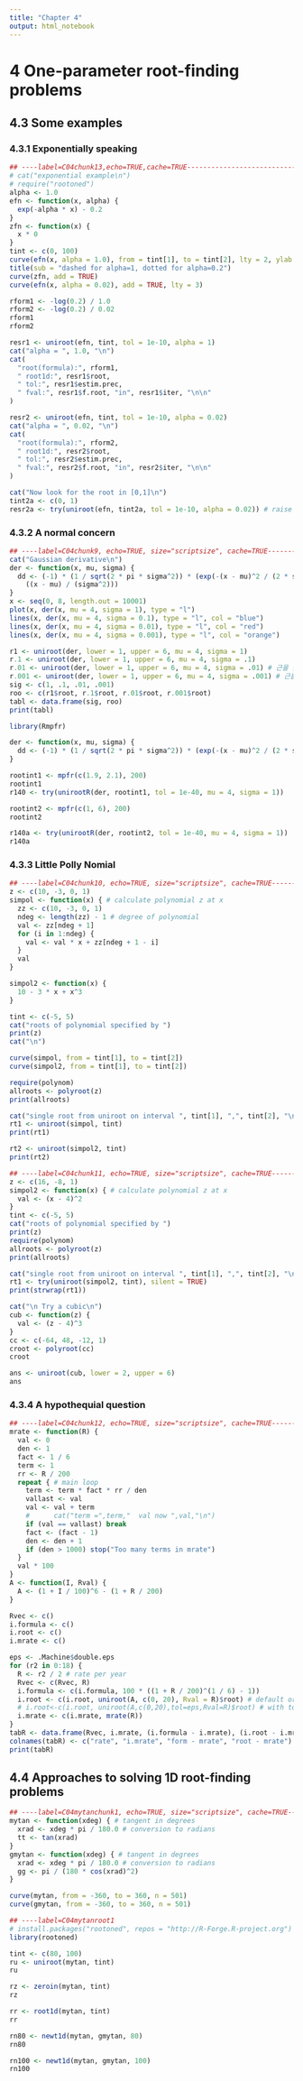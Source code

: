 ```yaml
---
title: "Chapter 4"
output: html_notebook
---
```


# 4 One-parameter root-finding problems

## 4.3 Some examples

### 4.3.1 Exponentially speaking

```r
## ----label=C04chunk13,echo=TRUE,cache=TRUE-------------------------------
# cat("exponential example\n")
# require("rootoned")
alpha <- 1.0
efn <- function(x, alpha) {
  exp(-alpha * x) - 0.2
}
zfn <- function(x) {
  x * 0
}
tint <- c(0, 100)
curve(efn(x, alpha = 1.0), from = tint[1], to = tint[2], lty = 2, ylab = "efn(x, alpha)")
title(sub = "dashed for alpha=1, dotted for alpha=0.2")
curve(zfn, add = TRUE)
curve(efn(x, alpha = 0.02), add = TRUE, lty = 3)
```

```r
rform1 <- -log(0.2) / 1.0
rform2 <- -log(0.2) / 0.02
rform1
rform2
```

```r
resr1 <- uniroot(efn, tint, tol = 1e-10, alpha = 1)
cat("alpha = ", 1.0, "\n")
cat(
  "root(formula):", rform1,
  " root1d:", resr1$root,
  " tol:", resr1$estim.prec,
  " fval:", resr1$f.root, "in", resr1$iter, "\n\n"
)
```

```r
resr2 <- uniroot(efn, tint, tol = 1e-10, alpha = 0.02)
cat("alpha = ", 0.02, "\n")
cat(
  "root(formula):", rform2,
  " root1d:", resr2$root,
  " tol:", resr2$estim.prec,
  " fval:", resr2$f.root, "in", resr2$iter, "\n\n"
)
```

```r
cat("Now look for the root in [0,1]\n")
tint2a <- c(0, 1)
resr2a <- try(uniroot(efn, tint2a, tol = 1e-10, alpha = 0.02)) # raise error
```

### 4.3.2 A normal concern

```r
## ----label=C04chunk9, echo=TRUE, size="scriptsize", cache=TRUE-----------
cat("Gaussian derivative\n")
der <- function(x, mu, sigma) {
  dd <- (-1) * (1 / sqrt(2 * pi * sigma^2)) * (exp(-(x - mu)^2 / (2 * sigma^2)) *
    ((x - mu) / (sigma^2)))
}
x <- seq(0, 8, length.out = 10001)
plot(x, der(x, mu = 4, sigma = 1), type = "l")
lines(x, der(x, mu = 4, sigma = 0.1), type = "l", col = "blue")
lines(x, der(x, mu = 4, sigma = 0.01), type = "l", col = "red")
lines(x, der(x, mu = 4, sigma = 0.001), type = "l", col = "orange")
```

```r
r1 <- uniroot(der, lower = 1, upper = 6, mu = 4, sigma = 1)
r.1 <- uniroot(der, lower = 1, upper = 6, mu = 4, sigma = .1)
r.01 <- uniroot(der, lower = 1, upper = 6, mu = 4, sigma = .01) # 근을 못구함
r.001 <- uniroot(der, lower = 1, upper = 6, mu = 4, sigma = .001) # 근을 못구함
sig <- c(1, .1, .01, .001)
roo <- c(r1$root, r.1$root, r.01$root, r.001$root)
tabl <- data.frame(sig, roo)
print(tabl)
```

```r
library(Rmpfr)
```

```r
der <- function(x, mu, sigma) {
  dd <- (-1) * (1 / sqrt(2 * pi * sigma^2)) * (exp(-(x - mu)^2 / (2 * sigma^2)) * ((x - mu) / (sigma^2)))
}
```

```r
rootint1 <- mpfr(c(1.9, 2.1), 200)
rootint1
r140 <- try(unirootR(der, rootint1, tol = 1e-40, mu = 4, sigma = 1))
```

```r
rootint2 <- mpfr(c(1, 6), 200)
rootint2
```

```r
r140a <- try(unirootR(der, rootint2, tol = 1e-40, mu = 4, sigma = 1))
r140a
```

### 4.3.3 Little Polly Nomial

```r
## ----label=C04chunk10, echo=TRUE, size="scriptsize", cache=TRUE----------
z <- c(10, -3, 0, 1)
simpol <- function(x) { # calculate polynomial z at x
  zz <- c(10, -3, 0, 1)
  ndeg <- length(zz) - 1 # degree of polynomial
  val <- zz[ndeg + 1]
  for (i in 1:ndeg) {
    val <- val * x + zz[ndeg + 1 - i]
  }
  val
}

simpol2 <- function(x) {
  10 - 3 * x + x^3
}
```

```r
tint <- c(-5, 5)
cat("roots of polynomial specified by ")
print(z)
cat("\n")
```

```r
curve(simpol, from = tint[1], to = tint[2])
curve(simpol2, from = tint[1], to = tint[2])
```

```r
require(polynom)
allroots <- polyroot(z)
print(allroots)
```

```r
cat("single root from uniroot on interval ", tint[1], ",", tint[2], "\n")
rt1 <- uniroot(simpol, tint)
print(rt1)
```

```r
rt2 <- uniroot(simpol2, tint)
print(rt2)
```

```r
## ----label=C04chunk11, echo=TRUE, size="scriptsize", cache=TRUE----------
z <- c(16, -8, 1)
simpol2 <- function(x) { # calculate polynomial z at x
  val <- (x - 4)^2
}
tint <- c(-5, 5)
cat("roots of polynomial specified by ")
print(z)
require(polynom)
allroots <- polyroot(z)
print(allroots)
```

```r
cat("single root from uniroot on interval ", tint[1], ",", tint[2], "\n")
rt1 <- try(uniroot(simpol2, tint), silent = TRUE)
print(strwrap(rt1))
```

```r
cat("\n Try a cubic\n")
cub <- function(z) {
  val <- (z - 4)^3
}
cc <- c(-64, 48, -12, 1)
croot <- polyroot(cc)
croot
```

```r
ans <- uniroot(cub, lower = 2, upper = 6)
ans
```

### 4.3.4 A hypothequial question

```r
## ----label=C04chunk12, echo=TRUE, size="scriptsize", cache=TRUE----------
mrate <- function(R) {
  val <- 0
  den <- 1
  fact <- 1 / 6
  term <- 1
  rr <- R / 200
  repeat { # main loop
    term <- term * fact * rr / den
    vallast <- val
    val <- val + term
    #      cat("term =",term,"  val now ",val,"\n")
    if (val == vallast) break
    fact <- (fact - 1)
    den <- den + 1
    if (den > 1000) stop("Too many terms in mrate")
  }
  val * 100
}
A <- function(I, Rval) {
  A <- (1 + I / 100)^6 - (1 + R / 200)
}
```

```r
Rvec <- c()
i.formula <- c()
i.root <- c()
i.mrate <- c()

eps <- .Machine$double.eps
for (r2 in 0:18) {
  R <- r2 / 2 # rate per year
  Rvec <- c(Rvec, R)
  i.formula <- c(i.formula, 100 * ((1 + R / 200)^(1 / 6) - 1))
  i.root <- c(i.root, uniroot(A, c(0, 20), Rval = R)$root) # default or
  # i.root<-c(i.root, uniroot(A,c(0,20),tol=eps,Rval=R)$root) # with tol
  i.mrate <- c(i.mrate, mrate(R))
}
tabR <- data.frame(Rvec, i.mrate, (i.formula - i.mrate), (i.root - i.mrate))
colnames(tabR) <- c("rate", "i.mrate", "form - mrate", "root - mrate")
print(tabR)
```

## 4.4 Approaches to solving 1D root-finding problems

```r
## ----label=C04mytanchunk1, echo=TRUE, size="scriptsize", cache=TRUE------
mytan <- function(xdeg) { # tangent in degrees
  xrad <- xdeg * pi / 180.0 # conversion to radians
  tt <- tan(xrad)
}
gmytan <- function(xdeg) { # tangent in degrees
  xrad <- xdeg * pi / 180.0 # conversion to radians
  gg <- pi / (180 * cos(xrad)^2)
}
```

```r
curve(mytan, from = -360, to = 360, n = 501)
curve(gmytan, from = -360, to = 360, n = 501)
```

```r
## ----label=C04mytanroot1
# install.packages("rootoned", repos = "http://R-Forge.R-project.org")
library(rootoned)
```

```r
tint <- c(80, 100)
ru <- uniroot(mytan, tint)
ru
```

```r
rz <- zeroin(mytan, tint)
rz
```

```r
rr <- root1d(mytan, tint)
rr
```

```r
rn80 <- newt1d(mytan, gmytan, 80)
rn80
```

```r
rn100 <- newt1d(mytan, gmytan, 100)
rn100
```
